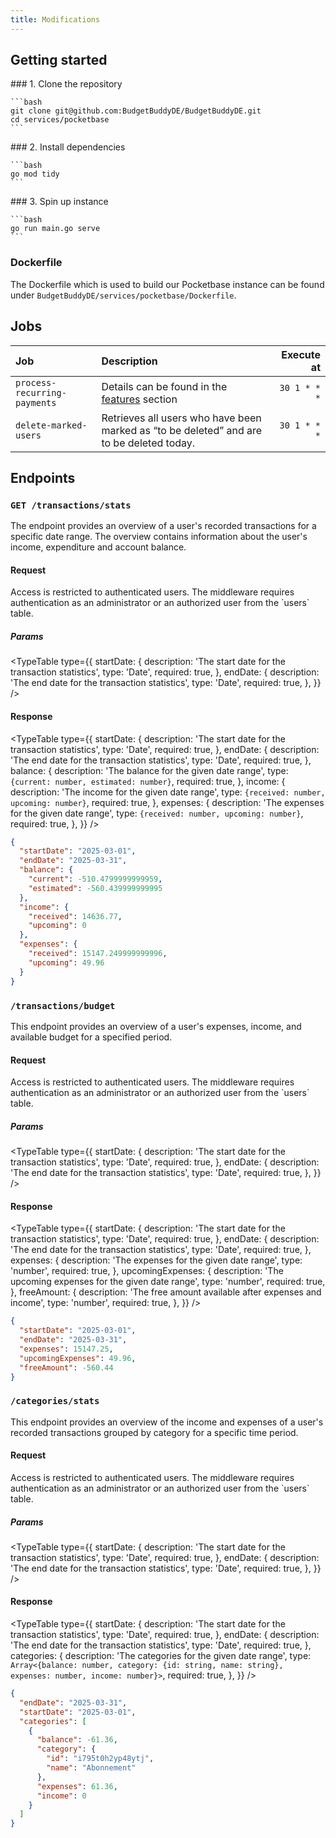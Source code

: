 ```yaml
---
title: Modifications
---
```


## Getting started

<Steps>
  <Step>
    ### 1. Clone the repository
    
    ```bash
    git clone git@github.com:BudgetBuddyDE/BudgetBuddyDE.git
    cd services/pocketbase
    ```

  </Step>

  <Step>
    ### 2. Install dependencies

    ```bash
    go mod tidy
    ```

  </Step>
  
  <Step>
    ### 3. Spin up instance

    ```bash
    go run main.go serve
    ```

  </Step>
</Steps>

### Dockerfile

The Dockerfile which is used to build our Pocketbase instance can be found under `BudgetBuddyDE/services/pocketbase/Dockerfile`.

## Jobs

| Job                          | Description                                                                              |   Execute at |
| :--------------------------- | :--------------------------------------------------------------------------------------- | -----------: |
| `process-recurring-payments` | Details can be found in the [features](../features.mdx#recurring-payments) section       | `30 1 * * *` |
| `delete-marked-users`        | Retrieves all users who have been marked as “to be deleted” and are to be deleted today. | `30 1 * * *` |

## Endpoints

### `GET /transactions/stats`

The endpoint provides an overview of a user's recorded transactions for a specific date range. The overview contains information about the user's income, expenditure and account balance.

#### Request

<Callout title="Authentication" type="info">
  Access is restricted to authenticated users. The middleware requires authentication as an
  administrator or an authorized user from the `users` table.
</Callout>

##### Params

<TypeTable
  type={{
    startDate: {
      description: 'The start date for the transaction statistics',
      type: 'Date',
      required: true,
    },
    endDate: {
      description: 'The end date for the transaction statistics',
      type: 'Date',
      required: true,
    },
  }}
/>

#### Response

<TypeTable
  type={{
    startDate: {
      description: 'The start date for the transaction statistics',
      type: 'Date',
      required: true,
    },
    endDate: {
      description: 'The end date for the transaction statistics',
      type: 'Date',
      required: true,
    },
    balance: {
      description: 'The balance for the given date range',
      type: `{current: number, estimated: number}`,
      required: true,
    },
    income: {
      description: 'The income for the given date range',
      type: `{received: number, upcoming: number}`,
      required: true,
    },
    expenses: {
      description: 'The expenses for the given date range',
      type: `{received: number, upcoming: number}`,
      required: true,
    },
  }}
/>

```json title="Response"
{
  "startDate": "2025-03-01",
  "endDate": "2025-03-31",
  "balance": {
    "current": -510.4799999999959,
    "estimated": -560.439999999995
  },
  "income": {
    "received": 14636.77,
    "upcoming": 0
  },
  "expenses": {
    "received": 15147.249999999996,
    "upcoming": 49.96
  }
}
```

### `/transactions/budget`

This endpoint provides an overview of a user's expenses, income, and available budget for a specified period.

#### Request

<Callout title="Authentication" type="info">
  Access is restricted to authenticated users. The middleware requires authentication as an
  administrator or an authorized user from the `users` table.
</Callout>

##### Params

<TypeTable
  type={{
    startDate: {
      description: 'The start date for the transaction statistics',
      type: 'Date',
      required: true,
    },
    endDate: {
      description: 'The end date for the transaction statistics',
      type: 'Date',
      required: true,
    },
  }}
/>

#### Response

<TypeTable
  type={{
    startDate: {
      description: 'The start date for the transaction statistics',
      type: 'Date',
      required: true,
    },
    endDate: {
      description: 'The end date for the transaction statistics',
      type: 'Date',
      required: true,
    },
    expenses: {
      description: 'The expenses for the given date range',
      type: 'number',
      required: true,
    },
    upcomingExpenses: {
      description: 'The upcoming expenses for the given date range',
      type: 'number',
      required: true,
    },
    freeAmount: {
      description: 'The free amount available after expenses and income',
      type: 'number',
      required: true,
    },
  }}
/>

```json title="Response"
{
  "startDate": "2025-03-01",
  "endDate": "2025-03-31",
  "expenses": 15147.25,
  "upcomingExpenses": 49.96,
  "freeAmount": -560.44
}
```

### `/categories/stats`

This endpoint provides an overview of the income and expenses of a user's recorded transactions grouped by category for a specific time period.

#### Request

<Callout title="Authentication" type="info">
  Access is restricted to authenticated users. The middleware requires authentication as an
  administrator or an authorized user from the `users` table.
</Callout>

##### Params

<TypeTable
  type={{
    startDate: {
      description: 'The start date for the transaction statistics',
      type: 'Date',
      required: true,
    },
    endDate: {
      description: 'The end date for the transaction statistics',
      type: 'Date',
      required: true,
    },
  }}
/>

#### Response

<TypeTable
  type={{
    startDate: {
      description: 'The start date for the transaction statistics',
      type: 'Date',
      required: true,
    },
    endDate: {
      description: 'The end date for the transaction statistics',
      type: 'Date',
      required: true,
    },
    categories: {
      description: 'The categories for the given date range',
      type: `Array<{balance: number, category: {id: string, name: string}, expenses: number, income: number}>`,
      required: true,
    },
  }}
/>

```json title="Response"
{
  "endDate": "2025-03-31",
  "startDate": "2025-03-01",
  "categories": [
    {
      "balance": -61.36,
      "category": {
        "id": "i795t0h2yp48ytj",
        "name": "Abonnement"
      },
      "expenses": 61.36,
      "income": 0
    }
  ]
}
```
